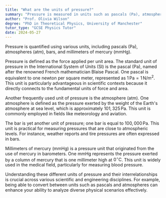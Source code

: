 ```yaml
---
title: "What are the units of pressure?"
summary: "Pressure is measured in units such as pascals (Pa), atmospheres (atm), bars, and millimetres of mercury (mmHg)."
author: "Prof. Olivia Wilson"
degree: "PhD in Theoretical Physics, University of Manchester"
tutor_type: "GCSE Physics Tutor"
date: 2024-05-27
---
```


Pressure is quantified using various units, including pascals (Pa), atmospheres (atm), bars, and millimeters of mercury (mmHg).

Pressure is defined as the force applied per unit area. The standard unit of pressure in the International System of Units (SI) is the pascal (Pa), named after the renowned French mathematician Blaise Pascal. One pascal is equivalent to one newton per square meter, represented as $1 \, \text{Pa} = 1 \, \text{N/m}^2$. This unit is particularly advantageous in scientific contexts because it directly connects to the fundamental units of force and area.

Another frequently used unit of pressure is the atmosphere (atm). One atmosphere is defined as the pressure exerted by the weight of the Earth's atmosphere at sea level, which is approximately $101,325 \, \text{Pa}$. This unit is commonly employed in fields like meteorology and aviation.

The bar is yet another unit of pressure; one bar is equal to $100,000 \, \text{Pa}$. This unit is practical for measuring pressures that are close to atmospheric levels. For instance, weather reports and tire pressures are often expressed in bars.

Millimeters of mercury (mmHg) is a pressure unit that originated from the use of mercury in barometers. One mmHg represents the pressure exerted by a column of mercury that is one millimeter high at $0^\circ \text{C}$. This unit is widely used in the medical field, particularly for measuring blood pressure.

Understanding these different units of pressure and their interrelationships is crucial across various scientific and engineering disciplines. For example, being able to convert between units such as pascals and atmospheres can enhance your ability to analyze diverse physical scenarios effectively.
    